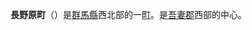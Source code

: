 {{Unreferenced|time=2017-12-12T00:21:04+00:00}}
{{日本町村|
自治體名=長野原|
町村=町|
圖像=[[File:Otsu_Dam.jpg|240px]]|
圖像說明=[[大津大壩|大津大壩]]|
町村章=|
日文原名=長野原町|
平假名=ながのはらまち|
羅馬字拼音=Naganohara-machi|
都道府縣=群馬縣|
支廳=|
郡=吾妻郡|
編號=10424-8|
面積=133.93|
邊界未定=|
人口=6,566|
統計時間=2003年|
自治體=[[高崎市|高崎市]]、[[東吾妻町|東吾妻町]]、[[嬬戀村|嬬戀村]]、[[草津町|草津町]]、[[中之條町|中之條町]]、長野縣[[輕井澤町|輕井澤町]]|
樹=|
花=|
鳥=|
其他象徵物=|
其他象徵=|
郵遞區號=377-1392|
所在地=吾妻郡長野原町大字長野原66-3|
電話號碼=279-82-2244|
外部連結=http://www.town.naganohara.gunma.jp/|
經度=|
緯度=|
地圖=|
註記=
}}
'''長野原町'''（{{jpn|j=長野原町|hg=ながのはらまち|rm=Naganohara machi|f=y}}）是[[群馬縣|群馬縣]]西北部的一[[町|町]]。是[[吾妻郡|吾妻郡]]西部的中心。

{{群馬縣}}{{Authority control}}